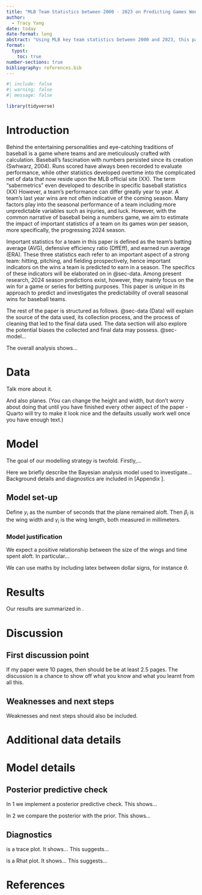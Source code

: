 ```yaml
---
title: "MLB Team Statistics between 2000 - 2023 on Predicting Games Won per Season ^[Code and data are available at: https://github.com/YcartXin/MLB_Team_Stats]"
author: 
  - Tracy Yang
date: today
date-format: long
abstract: "Using MLB key team statistics between 2000 and 2023, this paper investigates the outcome of the 2024 season using each team's current statistics on predicting their total wins out of 162 games. We also investigate the common conception that baseball is a numbers game by evaluating the predictability of wins that a team would obtain during a seasion from looking at their batting average (AVG), defensive efficiency ratio (DffEff), and earned run average (ERA)."
format: 
  typst:
    toc: true
number-sections: true
bibliography: references.bib
---
```

```r
#| include: false
#| warning: false
#| message: false

library(tidyverse)
```

\newpage

# Introduction

Behind the entertaining personalities and eye-catching traditions of baseball is a game where teams and are meticulously crafted with calculation. Baseball's fascination with numbers persisted since its creation (Swhwarz, 2004). Runs scored have always been recorded to evaluate performance, while other statistics developed overtime into the complicated net of data that now reside upon the MLB official site (XX). The term "sabermetrics" even developed to describe in specific baseball statistics (XX) However, a team's performance can differ greatly year to year. A team's last year wins are not often indicative of the coming season. Many factors play into the seasonal performance of a team including more unpredictable variables such as injuries, and luck. However, with the common narrative of baseball being a numbers game, we aim to estimate the impact of important statistics of a team on its games won per season, more specifically, the progressing 2024 season.

Important statistics for a team in this paper is defined as the team's batting average (AVG), defensive efficiency ratio (DffEff), and earned run average (ERA). These three statistics each refer to an important aspect of a strong team: hitting, pitching, and fielding prospectively, hence important indicators on the wins a team is predicted to earn in a season. The specifics of these indicators will be elaborated on in @sec-data. Among present research, 2024 season predictions exist, however, they mainly focus on the win for a game or series for betting purposes. This paper is unique in its approach to predict and investigates the predictability of overall seasonal wins for baseball teams.

The rest of the paper is structured as follows. @sec-data (Data) will explain the source of the data used, its collection process, and the process of cleaning that led to the final data used. The data section will also explore the potential biases the collected and final data may possess. @sec-model...

The overall analysis shows...



# Data {#sec-data}

Talk more about it.

And also planes. (You can change the height and width, but don't worry about doing that until you have finished every other aspect of the paper - Quarto will try to make it look nice and the defaults usually work well once you have enough text.)



# Model {#sec-model}

The goal of our modelling strategy is twofold. Firstly,...

Here we briefly describe the Bayesian analysis model used to investigate... Background details and diagnostics are included in [Appendix ].

## Model set-up

Define $y_i$ as the number of seconds that the plane remained aloft. Then $\beta_i$ is the wing width and $\gamma_i$ is the wing length, both measured in millimeters.  

\begin{align} 
y_i|\mu_i, \sigma &\sim \mbox{Normal}(\mu_i, \sigma) \\
\mu_i &= \alpha + \beta_i + \gamma_i\\
\alpha &\sim \mbox{Normal}(0, 2.5) \\
\beta &\sim \mbox{Normal}(0, 2.5) \\
\gamma &\sim \mbox{Normal}(0, 2.5) \\
\sigma &\sim \mbox{Exponential}(1)
\end{align}



### Model justification

We expect a positive relationship between the size of the wings and time spent aloft. In particular...

We can use maths by including latex between dollar signs, for instance $\theta$.


# Results

Our results are summarized in .






# Discussion

## First discussion point {#sec-first-point}

If my paper were 10 pages, then should be be at least 2.5 pages. The discussion is a chance to show off what you know and what you learnt from all this. 


## Weaknesses and next steps

Weaknesses and next steps should also be included.

\newpage


# Additional data details

# Model details {#sec-model-details}

## Posterior predictive check

In 1 we implement a posterior predictive check. This shows...

In 2 we compare the posterior with the prior. This shows... 



## Diagnostics

is a trace plot. It shows... This suggests...

 is a Rhat plot. It shows... This suggests...



\newpage


# References


